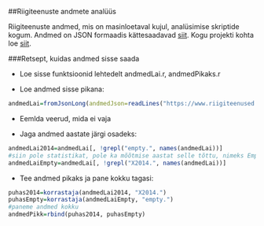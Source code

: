 ##Riigiteenuste andmete analüüs

Riigiteenuste andmed, mis on masinloetaval kujul, analüsimise skriptide kogum. Andmed on JSON formaadis kättesaadavad [siit](https://www.riigiteenused.ee/api/et/all "https://www.riigiteenused.ee/api/et/all"). Kogu projekti kohta loe [siit](https://github.com/MKM-ITAO/riigiteenused "https://github.com/MKM-ITAO/riigiteenused").

###Retsept, kuidas andmed sisse saada

- Loe sisse funktsioonid lehtedelt andmedLai.r, andmedPikaks.r

- Loe andmed sisse pikana:
```r
andmedLai=fromJsonLong(andmedJson=readLines("https://www.riigiteenused.ee/api/et/all"))

```

- Eemlda veerud, mida ei vaja

- Jaga andmed aastate järgi osadeks:

```r
andmedLai2014=andmedLai[, !grepl("empty.", names(andmedLai))]
#siin pole statistikat, pole ka mõõtmise aastat selle tõttu, nimeks Empty
andmedLaiEmpty=andmedLai[, !grepl("X2014.", names(andmedLai))]

```

- Tee andmed pikaks ja pane kokku tagasi:

```r
puhas2014=korrastaja(andmedLai2014, "X2014.")
puhasEmpty=korrastaja(andmedLaiEmpty, "empty.")
#paneme andmed kokku
andmedPikk=rbind(puhas2014, puhasEmpty)

```

